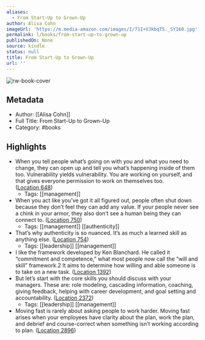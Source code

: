 ```yaml
---
aliases:
  - From Start-Up to Grown-Up
author: Alisa Cohn
imageUrl: 'https://m.media-amazon.com/images/I/71I+VJkbqTS._SY160.jpg'
permalink: l/books/from-start-up-to-grown-up
publishedOn: None
source: kindle
status: null
title: From Start-Up to Grown-Up
url: ''
---
```

![rw-book-cover](https://m.media-amazon.com/images/I/71I+VJkbqTS._SY160.jpg)

## Metadata

- Author: [[Alisa Cohn]]
- Full Title: From Start-Up to Grown-Up
- Category: #books

## Highlights

- When you tell people what’s going on with you and what you need to change, they can open up and tell you what’s happening inside of them too. Vulnerability yields vulnerability. You are working on yourself, and that gives everyone permission to work on themselves too. ([Location 648](https://readwise.io/to_kindle?action=open&asin=B09B36PSK6&location=648))
    - Tags: [[management]]
- When you act like you’ve got it all figured out, people often shut down because they don’t feel they can add any value. If your people never see a chink in your armor, they also don’t see a human being they can connect to. ([Location 750](https://readwise.io/to_kindle?action=open&asin=B09B36PSK6&location=750))
    - Tags: [[management]] [[authenticity]]
- That’s why authenticity is so nuanced. It’s as much a learned skill as anything else. ([Location 754](https://readwise.io/to_kindle?action=open&asin=B09B36PSK6&location=754))
    - Tags: [[leadership]] [[management]]
- I like the framework developed by Ken Blanchard. He called it “commitment and competence,” what most people now call the “will and skill” framework.2 It aims to determine how willing and able someone is to take on a new task. ([Location 1392](https://readwise.io/to_kindle?action=open&asin=B09B36PSK6&location=1392))
- But let’s start with the core skills you should discuss with your managers. These are: role modeling, cascading information, coaching, giving feedback, helping with career development, and goal setting and accountability. ([Location 2372](https://readwise.io/to_kindle?action=open&asin=B09B36PSK6&location=2372))
    - Tags: [[leadership]] [[management]]
- Moving fast is rarely about asking people to work harder. Moving fast arises when your employees have clarity about the plan, work the plan, and debrief and course-correct when something isn’t working according to plan. ([Location 2896](https://readwise.io/to_kindle?action=open&asin=B09B36PSK6&location=2896))
